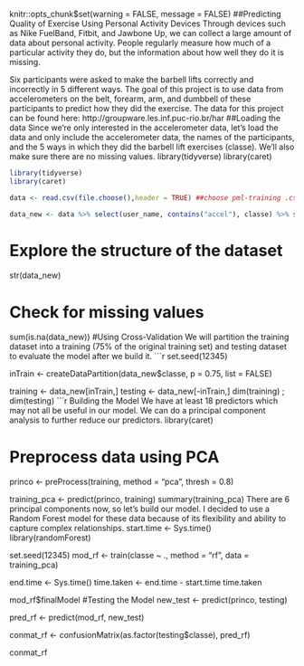 knitr::opts_chunk$set(warning = FALSE, message = FALSE) 
##Predicting Quality of Exercise Using Personal Activity Devices
Through devices such as Nike FuelBand, Fitbit, and Jawbone Up, we can collect a large amount of data about personal activity. People regularly measure how much of a particular activity they do, but the information about how well they do it is missing.

Six participants were asked to make the barbell lifts correctly and incorrectly in 5 different ways. The goal of this project is to use data from accelerometers on the belt, forearm, arm, and dumbbell of these participants to predict how they did the exercise. The data for this project can be found here: http://groupware.les.inf.puc-rio.br/har
##Loading the data
Since we're only interested in the accelerometer data, let's load the data and only include the accelerometer data, the names of the participants, and the 5 ways in which they did the barbell lift exercises (classe). We'll also make sure there are no missing values.
library(tidyverse)
library(caret)

```r
library(tidyverse)
library(caret)

data <- read.csv(file.choose(),header = TRUE) ##choose pml-training .csv file from the File Explorer

data_new <- data %>% select(user_name, contains("accel"), classe) %>% select(!contains("var"))
```
# Explore the structure of the dataset
str(data_new)

# Check for missing values
sum(is.na(data_new))
#Using Cross-Validation
We will partition the training dataset into a training (75% of the original training set) and testing dataset to evaluate the model after we build it.
```r
set.seed(12345)

inTrain <- createDataPartition(data_new$classe, p = 0.75, list = FALSE)

training <- data_new[inTrain,]
testing <- data_new[-inTrain,]
dim(training) ; dim(testing) 
             ```r
Building the Model
We have at least 18 predictors which may not all be useful in our model. We can do a principal component analysis to further reduce our predictors.
library(caret)

# Preprocess data using PCA
princo <- preProcess(training, method = "pca", thresh = 0.8)

training_pca <- predict(princo, training)
summary(training_pca)
There are 6 principal components now, so let's build our model. I decided to use a Random Forest model for these data because of its flexibility and ability to capture complex relationships.
start.time <- Sys.time()
library(randomForest)

set.seed(12345)
mod_rf <- train(classe ~ ., method = "rf", data = training_pca)

end.time <- Sys.time()
time.taken <- end.time - start.time
time.taken

mod_rf$finalModel
#Testing the Model
new_test <- predict(princo, testing)

pred_rf <- predict(mod_rf, new_test)

conmat_rf <- confusionMatrix(as.factor(testing$classe), pred_rf)

conmat_rf

